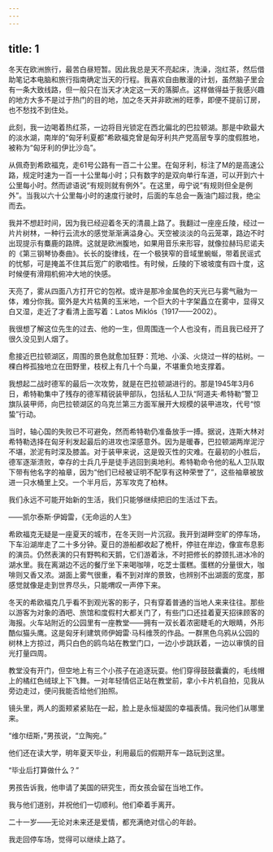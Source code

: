 ```yaml
---
---
---
```

title: 1
---




冬天在欧洲旅行，最苦白昼短暂。因此我总是天不亮起床，洗澡，泡红茶，然后借助笔记本电脑和旅行指南确定当天的行程。我喜欢自由散漫的计划，虽然脑子里会有一条大致线路，但一般只在当天才决定这一天的落脚点。这样做得益于我感兴趣的地方大多不是过于热门的目的地，加之冬天并非欧洲的旺季，即便不提前订房，也不愁找不到住处。

此刻，我一边喝着热红茶，一边将目光锁定在西北偏北的巴拉顿湖。那是中欧最大的淡水湖，南岸的“匈牙利夏都”希欧福克曾是匈牙利共产党高层专享的度假胜地，被称为“匈牙利的伊比沙岛”。

从佩奇到希欧福克，走61号公路有一百二十公里。在匈牙利，标注了M的是高速公路，规定时速为一百一十公里每小时；只有数字的是双向单行车道，可以开到六十公里每小时。然而谚语说“有规则就有例外”。在这里，毋宁说“有规则但全是例外”。当我以六十公里每小时的速度行驶时，后面的车总会一轰油门超过我，绝尘而去。

我并不想赶时间，因为我已经迎着冬天的清晨上路了。我翻过一座座丘陵，经过一片片树林，一种行云流水的感觉渐渐满溢身心。天空被淡淡的乌云笼罩，路边不时出现提示有麋鹿的路牌。这就是欧洲腹地，如果用音乐来形容，就像拉赫玛尼诺夫的《第三钢琴协奏曲》。长长的旋律线，在一个极狭窄的音域里蜿蜒，带着民谣式的忧郁，可是掩盖不住其后宽广的歌唱性。有时候，丘陵的下坡坡度有四十度，这时候便有滑翔机俯冲大地的快感。

天亮了，雾从四面八方打开它的包袱。或许是那冷金属色的天光已与雾气融为一体，难分你我。窗外是大片枯黄的玉米地，一个巨大的十字架矗立在雾中，显得又白又湿，走近了才看清上面写着：Latos Miklós（1917——2002）。

我很想了解这位先生的过去、他的一生，但周围连一个人也没有，而且我已经开了很久没见到人烟了。

愈接近巴拉顿湖区，周围的景色就愈加狂野：荒地、小溪、火烧过一样的枯树。一棵白桦孤独地立在田野里，枝杈上有几十个鸟巢，不堪重负地支撑着。

我想起二战时德军的最后一次攻势，就是在巴拉顿湖进行的。那是1945年3月6日，希特勒集中了残存的德军精锐装甲部队，包括私人卫队“阿道夫·希特勒”警卫旗队装甲师，向巴拉顿湖区的乌克兰第三方面军展开大规模的装甲进攻，代号“惊蛰”行动。

当时，轴心国的失败已不可避免，然而希特勒仍准备放手一搏。据说，连斯大林对希特勒选择在匈牙利发起最后的进攻也深感意外。因为是暖春，巴拉顿湖两岸泥泞不堪，淤泥有时深及膝盖。对于装甲来说，这是毁灭性的灾难。在最初的小胜后，德军逐渐溃败，幸存的士兵几乎是徒手逃回到奥地利。希特勒命令他的私人卫队取下带有他名字的袖章，因为“他们已经被证明不配享有这种荣誉了”，这些袖章被放进一只水桶里上交。一个半月后，苏军攻克了柏林。

我们永远不可能开始新的生活，我们只能够继续把旧的生活过下去。

——凯尔泰斯·伊姆雷，《无命运的人生》

希欧福克无疑是一座夏天的城市，在冬天则一片沉寂。我开到湖畔空旷的停车场，下车沿湖岸走了二十多分钟。夏日的游船都收起了桅杆，停驻在岸边，像宣布息影的演员。仍然表演的只有野鸭和天鹅，它们游着泳，不时把修长的脖颈扎进冰冷的湖水里。我在离湖边不远的餐厅坐下来喝咖啡，吃芝士蛋糕。蛋糕的分量很大，咖啡则又香又浓。湖面上雾气很重，看不到对岸的景致，也辨别不出湖面的宽度，那感觉就像是走到世界尽头，只能喟叹一声停下来。

冬天的希欧福克几乎看不到观光客的影子，只有穿着普通的当地人来来往往。那些以游客为对象的酒吧、旅馆和度假村大都关门了，有些门口还挂着夏天招徕顾客的海报。火车站附近的公园里有一座教堂——拥有一双长着浓密睫毛的大眼睛，外形酷似猫头鹰。这是匈牙利建筑师伊姆雷·马科维茨的作品。一群黑色乌鸦从公园的树林上方掠过，两只白色的鸥鸟站在教堂门口，一边小步跳跃着，一边以审慎的目光打量四周。

教堂没有开门，但空地上有三个小孩子在追逐玩耍。他们穿得鼓鼓囊囊的，毛线帽上的橘红色绒球上下飞舞。一对年轻情侣正站在教堂前，拿小卡片机自拍，见我从旁边走过，便问我能否给他们拍照。

镜头里，两人的面颊紧紧贴在一起，脸上是永恒凝固的幸福表情。我问他们从哪里来。

“维尔纽斯，”男孩说，“立陶宛。”

他们还在读大学，明年夏天毕业，利用最后的假期开车一路玩到这里。

“毕业后打算做什么？”

男孩告诉我，他申请了美国的研究生，而女孩会留在当地工作。

我与他们道别，并祝他们一切顺利。他们牵着手离开。

二十一岁——无论对未来还是爱情，都充满绝对信心的年龄。

我走回停车场，觉得可以继续上路了。